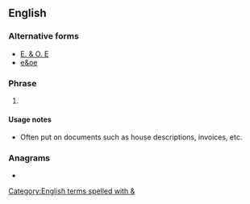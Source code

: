 {{also|EOE|e&oe}}
==English==

===Alternative forms===
* [[E. & O. E]]
* [[e&oe]]

===Phrase===
{{en-phrase}}

# {{initialism of|[[error]]s and [[omission]]s [[except]]ed/[[exclude]]d|lang=en}}

====Usage notes====
* Often put on documents such as house descriptions, invoices, etc.

===Anagrams===
* {{anagrams|en|a=eeo|OEE}}

[[Category:English terms spelled with &]]